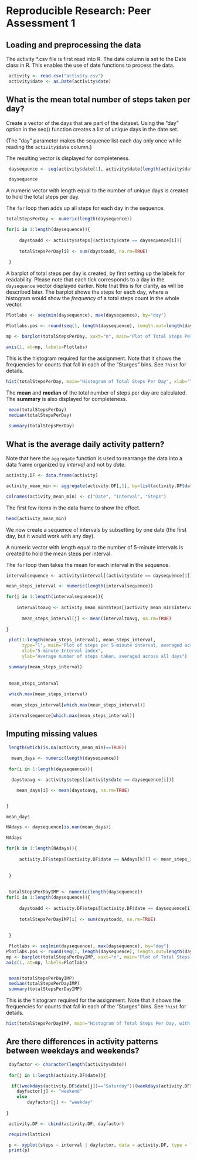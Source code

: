 # Reproducible Research: Peer Assessment 1


## Loading and preprocessing the data


The activity *.csv file is first read into R. The date column is set to the Date class in R. This enables the use of date functions to process the data.

```r
 activity <- read.csv("activity.csv")
 activity$date <- as.Date(activity$date)
```


## What is the mean total number of steps taken per day?

Create a vector of the days that are part of the dataset. Using the "day" option in the seq() function creates a list of unique days in the date set. 

(The "day" parameter makes the sequence list each day only once while reading the ``` activity$date ``` column.)

The resulting vector is displayed for completeness.

```r
 daysequence <- seq(activity$date[1], activity$date[length(activity$date)],"day")

 daysequence
```

A numeric vector with length equal to the number of unique days is created to hold the total steps per day.

The ```for``` loop then adds up all steps for each day in the sequence.


```r

totalStepsPerDay <- numeric(length(daysequence))

for(i in 1:length(daysequence)){
     
     daystoadd <- activity$steps[(activity$date == daysequence[i])]
     
     totalStepsPerDay[i] <- sum(daystoadd, na.rm=TRUE)
          
 }
```

A barplot of total steps per day is created, by first setting up the labels for readability. Please note that each tick corresponds to a day in the ```daysequence``` vector displayed earlier. Note that this is for clarity, as will be described later. The barplot shows the steps for each day, where a histogram would show the *frequency* of a total steps count in the whole vector.


```r
Plotlabs <- seq(min(daysequence), max(daysequence), by="day")

Plotlabs.pos <- round(seq(1, length(daysequence), length.out=length(daysequence)))

mp <- barplot(totalStepsPerDay, xaxt="n", main="Plot of Total Steps Per Day in the dataset", xlab="Date", ylab="Number Of steps")

axis(1, at=mp, labels=Plotlabs)

```

This is the histogram required for the assignment. Note that it shows the frequencies for counts that fall in each of the "Sturges" bins. See ```?hist``` for details.

```r
hist(totalStepsPerDay, main="Histogram of Total Steps Per Day", xlab="Total count of steps per day")

```


The **mean** and **median** of the total number of steps per day are calculated. The **summary** is also displayed for completeness.

```r
 
 mean(totalStepsPerDay)
 median(totalStepsPerDay)
 
 summary(totalStepsPerDay)
```

## What is the average daily activity pattern?

Note that here the ```aggregate``` function is used to rearrange the data into a data frame organized by *interval* and not by *date*. 

```r
activity.DF <- data.frame(activity)

activity_mean_min <- aggregate(activity.DF[,1], by=list(activity.DF$date,activity.DF$interval), FUN=mean)

colnames(activity_mean_min) <- c("Date", "Interval", "Steps")
```

The first few items in the data frame to show the effect.

```r
head(activity_mean_min)
```

We now create a sequence of intervals by subsetting by one date (the first day, but it would work with any day).

A numeric vector with length equal to the number of 5-minute intervals is created to hold the mean steps per interval.

The ```for``` loop then takes the mean for each interval in the sequence.

```r
intervalsequence <- activity$interval[(activity$date == daysequence[1])]

mean_steps_interval <- numeric(length(intervalsequence))

for(j in 1:length(intervalsequence)){
     
    intervaltoavg <- activity_mean_min$Steps[(activity_mean_min$Interval == intervalsequence[j])]
    
	  mean_steps_interval[j] <- mean(intervaltoavg, na.rm=TRUE)    
     
}
```

```r

 plot(1:length(mean_steps_interval), mean_steps_interval, 
      type="l", main="Plot of steps per 5-minute interval, averaged across all days", 
      xlab="5-minute Interval index", 
      ylab="Average number of steps taken, averaged across all days")
```

```r
 summary(mean_steps_interval)
 
 
 mean_steps_interval
 
 which.max(mean_steps_interval)
 
  mean_steps_interval[which.max(mean_steps_interval)]

 intervalsequence[which.max(mean_steps_interval)]
```
 

## Imputing missing values

```r

 length(which(is.na(activity_mean_min)==TRUE))
 
  mean_days <- numeric(length(daysequence))
 
 for(i in 1:length(daysequence)){

  daystoavg <- activity$steps[(activity$date == daysequence[i])]

	mean_days[i] <- mean(daystoavg, na.rm=TRUE)


}

mean_days

NAdays <- daysequence[is.nan(mean_days)]

NAdays
```

```r

for(k in 1:length(NAdays)){
     
     activity.DF$steps[(activity.DF$date == NAdays[k])] <- mean_steps_interval
     
     
 }
 
 
 totalStepsPerDayIMP <- numeric(length(daysequence))
for(i in 1:length(daysequence)){
     
     daystoadd <- activity.DF$steps[(activity.DF$date == daysequence[i])]
     
     totalStepsPerDayIMP[i] <- sum(daystoadd, na.rm=TRUE)
     
     
 }
```

```r

 Plotlabs <- seq(min(daysequence), max(daysequence), by="day")
Plotlabs.pos <- round(seq(1, length(daysequence), length.out=length(daysequence)))
mp <- barplot(totalStepsPerDayIMP, xaxt="n", main="Plot of Total Steps Per Day in the dataset, with Imputed values", xlab="Date", ylab="Number Of steps")
axis(1, at=mp, labels=Plotlabs)


 mean(totalStepsPerDayIMP)
 median(totalStepsPerDayIMP)
 summary(totalStepsPerDayIMP)
```

This is the histogram required for the assignment. Note that it shows the frequencies for counts that fall in each of the "Sturges" bins. See ```?hist``` for details.

```r
hist(totalStepsPerDayIMP, main="Histogram of Total Steps Per Day, with Imputed Data", xlab="Total count of steps per day")

```



## Are there differences in activity patterns between weekdays and weekends?


```r
 dayfactor <- character(length(activity$date))
 
 for(j in 1:length(activity.DF$date)){

  if((weekdays(activity.DF$date[j])=="Saturday")|(weekdays(activity.DF$date[j])=="Sunday"))
  	dayfactor[j] <- "weekend"
	else
		dayfactor[j] <- "weekday"
		
}	

 activity.DF <- cbind(activity.DF, dayfactor)
```

```r
 require(lattice)

 p <- xyplot(steps ~ interval | dayfactor, data = activity.DF, type = "l", layout=c(1,2,1))
 print(p)
```




 
